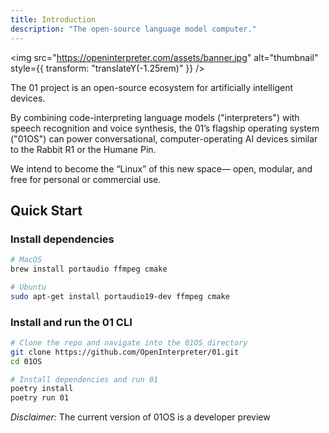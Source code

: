 ```yaml
---
title: Introduction
description: "The open-source language model computer."
---
```


<img
  src="https://openinterpreter.com/assets/banner.jpg"
  alt="thumbnail"
  style={{ transform: "translateY(-1.25rem)" }}
/>

The 01 project is an open-source ecosystem for artificially intelligent devices.

By combining code-interpreting language models ("interpreters") with speech recognition and voice synthesis, the 01’s flagship operating system ("01OS") can power conversational, computer-operating AI devices similar to the Rabbit R1 or the Humane Pin.

We intend to become the “Linux” of this new space— open, modular, and free for personal or commercial use.

## Quick Start

### Install dependencies

```bash
# MacOS
brew install portaudio ffmpeg cmake

# Ubuntu
sudo apt-get install portaudio19-dev ffmpeg cmake
```

### Install and run the 01 CLI

```bash
# Clone the repo and navigate into the 01OS directory
git clone https://github.com/OpenInterpreter/01.git
cd 01OS

# Install dependencies and run 01
poetry install
poetry run 01
```

_Disclaimer:_ The current version of 01OS is a developer preview
